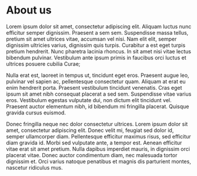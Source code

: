 
<Seo title="About us" />

# About us

Lorem ipsum dolor sit amet, consectetur adipiscing elit. Aliquam luctus nunc efficitur semper dignissim. Praesent a sem sem. Suspendisse massa tellus, pretium sit amet ultrices vitae, accumsan vel nisi. Nam elit elit, semper dignissim ultricies varius, dignissim quis turpis. Curabitur a est eget turpis pretium hendrerit. Nunc pharetra lacinia rhoncus. In sit amet nisi vitae lectus bibendum pulvinar. Vestibulum ante ipsum primis in faucibus orci luctus et ultrices posuere cubilia Curae;

Nulla erat est, laoreet in tempus ut, tincidunt eget eros. Praesent augue leo, pulvinar vel sapien ac, pellentesque consectetur quam. Aliquam at erat eu enim hendrerit porta. Praesent vestibulum tincidunt venenatis. Cras eget ipsum sit amet nibh consequat placerat a sed sem. Suspendisse vitae varius eros. Vestibulum egestas vulputate dui, non dictum elit tincidunt vel. Praesent auctor elementum nibh, id bibendum mi fringilla placerat. Quisque gravida cursus euismod.

Donec fringilla neque nec dolor consectetur ultrices. Lorem ipsum dolor sit amet, consectetur adipiscing elit. Donec velit mi, feugiat sed dolor id, semper ullamcorper diam. Pellentesque efficitur maximus risus, sed efficitur diam gravida id. Morbi sed vulputate ante, a tempor est. Aenean efficitur vitae erat sit amet pretium. Nulla dapibus imperdiet mauris, in dignissim orci placerat vitae. Donec auctor condimentum diam, nec malesuada tortor dignissim et. Orci varius natoque penatibus et magnis dis parturient montes, nascetur ridiculus mus.

